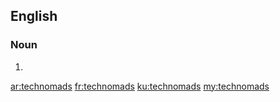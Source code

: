 ==English==

===Noun===
{{head|en|plural}}

# {{plural of|technomad|lang=en|nocat=1}}

[[ar:technomads]]
[[fr:technomads]]
[[ku:technomads]]
[[my:technomads]]